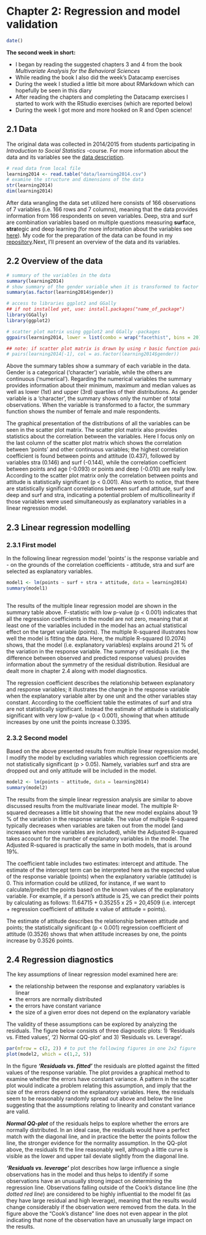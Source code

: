 # Chapter 2: Regression and model validation


```r
date()

```
**The second week in short:**

- I began by reading the suggested chapters 3 and 4 from the book *Multivariate Analysis for the Behavioral Sciences*
- While reading the book I also did the week's Datacamp exercises
- During the week I studied a little bit more about RMarkdown which can hopefully be seen in this diary
- After reading the chapters and completing the Datacamp exercises I started to work with the RStudio exercises (which are reported below)
- During the week I got more and more hooked on R and Open science!

## 2.1 Data

The original data was collected in 2014/2015 from students participating in *Introduction to Social Statistics* -course. For more information about the data and its variables see the [data description](https://www.mv.helsinki.fi/home/kvehkala/JYTmooc/JYTOPKYS3-meta.txt).

```r

# read data from local file
learning2014 <- read.table("data/learning2014.csv")
# examine the structure and dimensions of the data
str(learning2014)
dim(learning2014) 

```

After data wrangling the data set utilized here consists of 166 observations of 7 variables (i.e. 166 rows and 7 columns), meaning that the data provides information from 166 respondents on seven variables. Deep, stra and surf are combination variables based on multiple questions measuring **surf**ace, **stra**tegic and deep learning (for more information about the variables see [here](https://www.mv.helsinki.fi/home/kvehkala/JYTmooc/JYTOPKYS2-meta.txt)). My code for the preparation of the data can be found in my [repository](https://github.com/Kuukkelipyy/IODS-project/blob/master/data/create_learning2014.R).Next, I'll present an overview of the data and its variables.

## 2.2 Overview of the data
```r

# summary of the variables in the data
summary(learning2014)
# show summary of the gender variable when it is transformed to factor
summary(as.factor(learning2014$gender))

# access to libraries ggplot2 and GGally
## if not installed yet, use: install.packages("name_of_package")
library(GGally)
library(ggplot2)

# scatter plot matrix using ggplot2 and GGally -packages
ggpairs(learning2014, lower = list(combo = wrap("facethist", bins = 20)))

## note: if scatter plot matrix is drawn by using r basic function pairs(), it seems that the gender variable needs to be transformed to a factor (in the Datacamp execise gender is a factor, not character)
# pairs(learning2014[-1], col = as.factor(learning2014$gender))

```

Above the summary tables show a summary of each variable in the data. Gender is a categorical ('character') variable, while the others are continuous ('numerical'). Regarding the numerical variables the summary provides information about their minimum, maximum and median values as well as lower (1st) and upper (3rd) quartiles of their distributions. As gender variable is a 'character', the summary shows only the number of total observations. When the variable is transformed to a factor, the summary function shows the number of female and male respondents.

The graphical presentation of the distributions of all the variables can be seen in the scatter plot matrix. The scatter plot matrix also provides statistics about the correlation between the variables. Here I focus only on the last column of the scatter plot matrix which shows the correlation between 'points' and other continuous variables; the highest correlation coefficient is found between points and attitude (0.437), followed by variables stra (0.146) and surf (-0.144), while the correlation coefficient between points and age (-0.093) or points and deep (-0.010) are really low. According to the scatter plot matrix only the correlation between points and attitude is statistically significant (p < 0.001). Also worth to notice, that there are statistically significant correlations between surf and attitude, surf and deep and surf and stra, indicating a potential problem of multicollinearity if those variables were used simultaneously as explanatory variables in a linear regression model.

## 2.3 Linear regression modelling

### 2.3.1 First model

In the following linear regression model 'points' is the response variable and - on the grounds of the correlation coefficients - attitude, stra and surf are selected as explanatory variables. 

``` r

model1 <- lm(points ~ surf + stra + attitude, data = learning2014)
summary(model1)
  
```
The results of the multiple linear regression model are shown in the summary table above. F-statistic with low p-value (p < 0.001) indicates that all the regression coefficients in the model are not zero, meaning that at least one of the variables included in the model has an actual statistical effect on the target variable (points). The multiple R-squared illustrates how well the model is fitting the data. Here, the multiple R-squared (0.2074) shows, that the model (i.e. explanatory variables) explains around 21 % of the variation in the response variable. The summary of residuals (i.e. the difference between observed and predicted response values) provides information about the symmetry of the residual distribution. Residual are dealt more in chapter 2.4 along with model diagnostics.

The regression coefficient describes the relationship between explanatory and response variables; it illustrates the change in the response variable when the explanatory variable alter by one unit and the other variables stay constant. According to the coefficient table the estimates of surf and stra are not statistically significant. Instead the estimate of attitude is statistically significant with very low p-value (p < 0.001), showing that when attitude increases by one unit the points increase 0.3395. 

### 2.3.2 Second model

Based on the above presented results from multiple linear regression model, I modify the model by excluding variables which regression coefficients are not statistically significant (p > 0.05). Namely, variables surf and stra are dropped out and only attitude will be included in the model. 

``` r

model2 <- lm(points ~ attitude, data = learning2014)
summary(model2)

```
The results from the simple linear regression analysis are similar to above discussed results from the multivariate linear model. The multiple R-squared decreases a little bit showing that the new model explains about 19 % of the variation in the response variable. The value of multiple R-squared typically decreases when variables are taken out from the model (and increases when more variables are included), while the Adjusted R-squared takes account for the number of explanatory variables in the model. The Adjusted R-squared is practically the same in both models, that is around 19%.

The coefficient table includes two estimates: intercept and attitude. The estimate of the intercept term can be interpreted here as the expected value of the response variable (points) when the explanatory variable (attitude) is 0. This information could be utilized, for instance, if we want to calculate/predict the points based on the known values of the explanatory variable. For example, if a person's attitude is 25, we can predict their points by calculating as follows: 11.64715 + 0.35255 x 25 =  20,4509 (i.e. intercept + regression coefficient of attitude x value of attitude = points).

The estimate of attitude describes the relationship between attitude and points; the statistically significant (p < 0.001) regression coefficient of attitude (0.3526) shows that when attitude increases by one, the points increase by 0.3526 points. 

## 2.4 Regression diagnostics

The key assumptions of linear regression model examined here are:

- the relationship between the response and explanatory variables is linear
- the errors are normally distributed
- the errors have constant variance
- the size of a given error does not depend on the explanatory variable

The validity of these assumptions can be explored by analyzing the residuals. The figure below consists of three diagnostic plots: 1) 'Residuals vs. Fitted values', '2) Normal QQ-plot' and 3) 'Residuals vs. Leverage'.

``` r

par(mfrow = c(2, 2)) # to put the following figures in one 2x2 figure
plot(model2, which = c(1,2, 5))

```

In the figure **_'Residuals vs. fitted'_** the residuals are plotted against the fitted values of the response variable. The plot provides a graphical method to examine whether the errors have constant variance. A pattern in the scatter plot would indicate a problem relating this assumption, and imply that the size of the errors depend on the explanatory variables. Here, the residuals seem to be reasonably randomly spread out above and below the line suggesting that the assumptions relating to linearity and constant variance are valid.

**_Normal QQ-plot_** of the residuals helps to explore whether the errors are normally distributed. In an ideal case, the residuals would have a perfect match with the diagonal line, and in practice the better the points follow the line, the stronger evidence for the normality assumption. In the QQ-plot above, the residuals fit the line reasonably well, although a little curve is visible as the lower and upper tail deviate slightly from the diagonal line.

**_'Residuals vs. leverage'_** plot describes how large influence a single observations has in the model and thus helps to identify if some observations have an unusually strong impact on determining the regression line. Observations falling outside of the Cook’s distance line (the *dotted red line*) are considered to be highly influential to the model fit (as they have large residual and high leverage), meaning that the results would change considerably if the observation were removed from the data. In the figure above the “Cook’s distance” line does not even appear in the plot indicating that none of the observation have an unusually large impact on the results.


